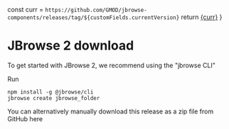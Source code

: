 
  const curr = `https://github.com/GMOD/jbrowse-components/releases/tag/${customFields.currentVersion}`
  return <a href={curr}>{curr}</a>
}

# JBrowse 2 download

To get started with JBrowse 2, we recommend using the "jbrowse CLI"

Run

```
npm install -g @jbrowse/cli
jbrowse create jbrowse_folder
```

You can alternatively manually download this release as a zip file from GitHub here

<Link />
